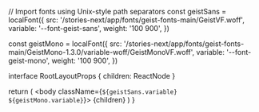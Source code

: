 
// Import fonts using Unix-style path separators
const geistSans = localFont({
  src: '/stories-next/app/fonts/geist-fonts-main/GeistVF.woff',
  variable: '--font-geist-sans',
  weight: '100 900',
})

const geistMono = localFont({
  src: '/stories-next/app/fonts/geist-fonts-main/GeistMono-1.3.0/variable-woff/GeistMonoVF.woff',
  variable: '--font-geist-mono',
  weight: '100 900',
})

interface RootLayoutProps {
  children: ReactNode
}

  return (
    <html lang="en">
      <body className={`${geistSans.variable} ${geistMono.variable}`}>
        {children}
      </body>
    </html>
  )
}
